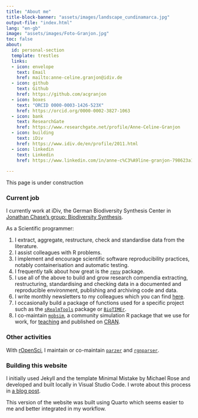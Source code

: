 ```yaml
---
title: "About me"
title-block-banner: "assets/images/landscape_cundinamarca.jpg"
output-file: "index.html"
lang: "en-gb"
image: "assets/images/Foto-Granjon.jpg"
toc: false
about:
  id: personal-section
  template: trestles
  links:
  - icon: envelope
    text: Email
    href: mailto:anne-celine.granjon@idiv.de
  - icon: github
    text: Github
    href: https://github.com/acgranjon
  - icon: boxes
    text: "ORCID 0000-0003-1426-523X"
    href: https://orcid.org/0000-0002-3827-1063
  - icon: bank
    text: ResearchGate
    href: https://www.researchgate.net/profile/Anne-Celine-Granjon
  - icon: building
    text: iDiv
    href: https://www.idiv.de/en/profile/2011.html
  - icon: linkedin
    text: Linkedin
    href: https://www.linkedin.com/in/anne-c%C3%A9line-granjon-798623a1/
      
---
```


[//]: # (This style section configures the size of the image banner)
<style>
#title-block-header {
  margin-block-end: 1rem;
  position: relative;
  margin-top: 3px;
  height: 280px;
}

.quarto-title-banner {
  margin-block-end: 1rem;
  position: relative;
  margin-top: -30px;
  height: 150%;
}
</style>

[//]: # (https://quarto.org/docs/websites/website-about.html#partial-page-content)
:::{#personal-section}

This page is under construction

### Current job

I currently work at iDiv, the German Biodiversity Synthesis Center in [Jonathan Chase's group: Biodiversity Synthesis](https://www.idiv.de/en/groups-and-people/core-groups/synthesis.html).

As a Scientific programmer:

1.  I extract, aggregate, restructure, check and standardise data from the literature.
2.  I assist colleagues with R problems.
3.  I implement and encourage scientific software reproducibility practices, notably containerisation and automatic testing.
4.  I frequently talk about how great is the [`renv`](https://rstudio.github.io/renv/index.html) package.
5.  I use all of the above to build and grow research compendia extracting, restructuring, standardising and checking data in a documented and reproducible environment, publishing and archiving code and data.
6.  I write monthly newsletters to my colleagues which you can find [here](posts/tech-news/2023-07-21-tech-news-1/index.qmd).
7.  I occasionally build a package of functions used for a specific project such as the [`sRealmTools`](https://github.com/sRealmWG/sRealmTools) package or [`BioTIMEr`](https://github.com/bioTIMEHub/BioTIMEr).
8.  I co-maintain [`mobsim`](https://github.com/MoBiodiv/mobsim), a community simulation R package that we use for work, for [teaching](https://github.com/chase-lab/biodiv-patterns-course-2024/tree/main/week%202/3%20-%20Wednesday) and published on [CRAN](https://cran.r-project.org/package=mobsim).

:::

### Other activities

With [rOpenSci](https://ropensci.org), I maintain or co-maintain [`parzer`](https://docs.ropensci.org/parzer/) and [`rgnparser`](https://docs.ropensci.org/rgnparser/).

### Building this website

I initially used Jekyll and the template Minimal Mistake by Michael Rose and
developed and built locally in Visual Studio Code. I wrote about this process in
[a blog post](posts/2024-01-10-website-building-1/index.qmd). 

This version of the website was built using Quarto which seems easier to me and 
better integrated in my workflow.

